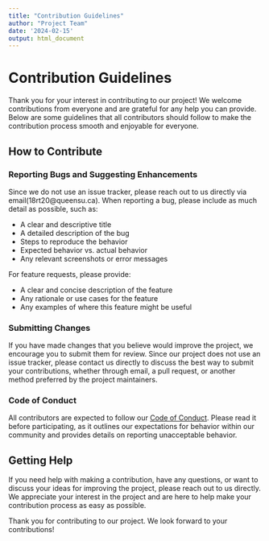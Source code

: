 ```yaml
---
title: "Contribution Guidelines"
author: "Project Team"
date: '2024-02-15'
output: html_document
---
```


# Contribution Guidelines

Thank you for your interest in contributing to our project! We welcome contributions from everyone and are grateful for any help you can provide. Below are some guidelines that all contributors should follow to make the contribution process smooth and enjoyable for everyone.

## How to Contribute

### Reporting Bugs and Suggesting Enhancements

Since we do not use an issue tracker, please reach out to us directly via email(18rt20@queensu.ca). When reporting a bug, please include as much detail as possible, such as:

- A clear and descriptive title
- A detailed description of the bug
- Steps to reproduce the behavior
- Expected behavior vs. actual behavior
- Any relevant screenshots or error messages

For feature requests, please provide:

- A clear and concise description of the feature
- Any rationale or use cases for the feature
- Any examples of where this feature might be useful

### Submitting Changes

If you have made changes that you believe would improve the project, we encourage you to submit them for review. Since our project does not use an issue tracker, please contact us directly to discuss the best way to submit your contributions, whether through email, a pull request, or another method preferred by the project maintainers.

### Code of Conduct

All contributors are expected to follow our [Code of Conduct](https://github.com/marinatian/YouTube-Trending-Video/blob/main/CodeofConduct.Rmd). Please read it before participating, as it outlines our expectations for behavior within our community and provides details on reporting unacceptable behavior.

## Getting Help

If you need help with making a contribution, have any questions, or want to discuss your ideas for improving the project, please reach out to us directly. We appreciate your interest in the project and are here to help make your contribution process as easy as possible.

Thank you for contributing to our project. We look forward to your contributions!

